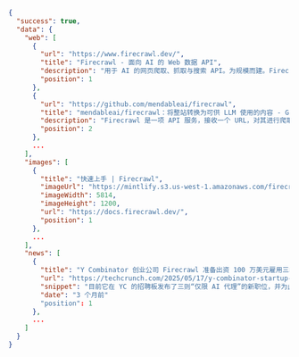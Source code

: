 ```json JSON
{
  "success": true,
  "data": {
    "web": [
      {
        "url": "https://www.firecrawl.dev/",
        "title": "Firecrawl - 面向 AI 的 Web 数据 API",
        "description": "用于 AI 的网页爬取、抓取与搜索 API。为规模而建。Firecrawl 将整个互联网送达 AI 代理与开发者。",
        "position": 1
      },
      {
        "url": "https://github.com/mendableai/firecrawl",
        "title": "mendableai/firecrawl：将整站转换为可供 LLM 使用的内容 - GitHub",
        "description": "Firecrawl 是一项 API 服务，接收一个 URL，对其进行爬取，并将其转换为干净的 Markdown 或结构化数据。",
        "position": 2
      },
      ...
    ],
    "images": [
      {
        "title": "快速上手 | Firecrawl",
        "imageUrl": "https://mintlify.s3.us-west-1.amazonaws.com/firecrawl/logo/logo.png",
        "imageWidth": 5814,
        "imageHeight": 1200,
        "url": "https://docs.firecrawl.dev/",
        "position": 1
      },
      ...
    ],
    "news": [
      {
        "title": "Y Combinator 创业公司 Firecrawl 准备出资 100 万美元雇用三名 AI 代理作为员工",
        "url": "https://techcrunch.com/2025/05/17/y-combinator-startup-firecrawl-is-ready-to-pay-1m-to-hire-three-ai-agents-as-employees/",
        "snippet": "目前它在 YC 的招聘板发布了三则“仅限 AI 代理”的新职位，并为此预留了总计 100 万美元的预算。",
        "date": "3 个月前"
        "position": 1
      },
      ...
    ]
  }
}
```
